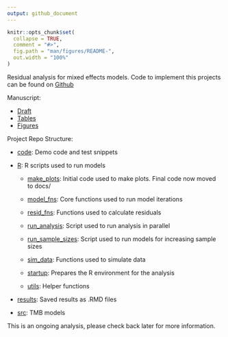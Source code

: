 ```yaml
---
output: github_document
---
```


<!-- README.md is generated from README.Rmd. Please edit that file -->

```r
knitr::opts_chunk$set(
  collapse = TRUE,
  comment = "#>",
  fig.path = "man/figures/README-",
  out.width = "100%"
)
```

<!-- badges: start -->
<!-- badges: end -->

Residual analysis for mixed effects models. Code to implement this projects can be found on [Github](https://github.com/Cole-Monnahan-NOAA/mixed_resids)

Manuscript:

- [Draft](https://docs.google.com/document/d/19Y39GqVRAmoIEegxgzyf6HXVWYgWGyr5x8cyHe3qHK8/edit)
- [Tables](https://andrea-havron-noaa.github.io/MixedResidualStudy/tables/TMB-validation-tables.pdf)
- [Figures](https://andrea-havron-noaa.github.io/MixedResidualStudy/articles/TMB-validation-figures.html)


Project Repo Structure:

- [code](https://github.com/Cole-Monnahan-NOAA/mixed_resids/tree/main/code): Demo code and test snippets

- [R](https://github.com/Cole-Monnahan-NOAA/mixed_resids/tree/main/R): R scripts used to run models

  - [make_plots](https://github.com/Cole-Monnahan-NOAA/mixed_resids/blob/main/R/make_plots.R): Initial code used to make plots. Final code now moved to docs/

  - [model_fns](https://github.com/Cole-Monnahan-NOAA/mixed_resids/blob/main/R/model_fns.R): Core functions used to run model iterations

  - [resid_fns](https://github.com/Cole-Monnahan-NOAA/mixed_resids/blob/main/R/resid_fns.R): Functions used to calculate residuals

  - [run_analysis](https://github.com/Cole-Monnahan-NOAA/mixed_resids/blob/main/R/run_analysis.R): Script used to run analysis in parallel

  - [run_sample_sizes](https://github.com/Cole-Monnahan-NOAA/mixed_resids/blob/main/R/run_sample_sizes.R): Script used to run models for increasing sample sizes

  - [sim_data](https://github.com/Cole-Monnahan-NOAA/mixed_resids/blob/main/R/sim_data.R): Functions used to simulate data

  - [startup](https://github.com/Cole-Monnahan-NOAA/mixed_resids/blob/main/R/startup.R): Prepares the R environment for the analysis

  - [utils](https://github.com/Cole-Monnahan-NOAA/mixed_resids/blob/main/R/utils.R): Helper functions

- [results](https://github.com/Cole-Monnahan-NOAA/mixed_resids/tree/main/results): Saved results as .RMD files

- [src](https://github.com/Cole-Monnahan-NOAA/mixed_resids/tree/main/src): TMB models



This is an ongoing analysis, please check back later for more information.
